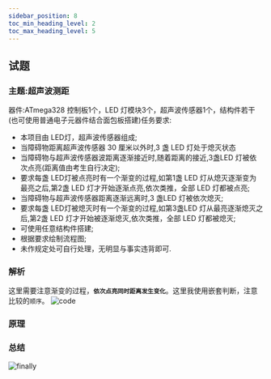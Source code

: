 ```yaml
---
sidebar_position: 8
toc_min_heading_level: 2
toc_max_heading_level: 5
---
```


## 试题

### 主题:超声波测距

器件:ATmega328 控制板1个，LED 灯模块3个，超声波传感器1个，结构件若干(也可使用普通电子元器件结合面包板搭建)任务要求:
* 本项目由 LED灯，超声波传感器组成;
* 当障碍物距离超声波传感器 30 厘米以外时,3 盏 LED 灯处于熄灭状态
* 当障碍物与超声波传感器波距离逐渐接近时,随着距离的接近,3盏LED 灯被依次点亮(距离值由考生自行决定);
* 要求每盏 LED灯被点亮时有一个渐变的过程,如第1盏 LED 灯从熄灭逐渐变为最亮之后,第2盏 LED 灯才开始逐渐点亮,依次类推，全部 LED 灯都被点亮;
* 当障碍物与超声波传感器距离逐渐远离时,3 盏LED 灯被依次熄灭;
* 要求每盏 LED灯被熄灭时有一个渐变的过程,如第3盏LED 灯从最亮逐渐熄灭之后,第2盏 LED 灯才开始被逐渐熄灭,依次类推，全部 LED 灯都被熄灭;
* 可使用任意结构件搭建;
* 根据要求绘制流程图;
* 未作规定处可自行处理，无明显与事实违背即可.
### 解析

这里需要注意渐变的过程，**`依次点亮同时距离发生变化`**。这里我使用嵌套判断，注意比较的`顺序`。
![code](../img/2022-06-start.png)

### 原理

### 总结
![finally](../img/2022-06-start.png)
